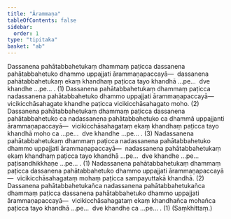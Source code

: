 ```yaml
---
title: "Ārammaṇa"
tableOfContents: false
sidebar:
  order: 1
type: "tipitaka"
basket: "ab"
---
```



<DynamicBreadcrumb />

<Division number="50">

<Paragraph number="4176">
Dassanena pahātabbahetukaṃ dhammaṃ paṭicca dassanena pahātabbahetuko dhammo uppajjati ārammaṇapaccayā—  dassanena pahātabbahetukaṃ ekaṃ khandhaṃ paṭicca tayo khandhā …pe…  dve khandhe …pe… . (1)
</Paragraph>

<Paragraph number="4177">
Dassanena pahātabbahetukaṃ dhammaṃ paṭicca nadassanena pahātabbahetuko dhammo uppajjati ārammaṇapaccayā—  vicikicchāsahagate khandhe paṭicca vicikicchāsahagato moho. (2)
</Paragraph>

<Paragraph number="4178">
Dassanena pahātabbahetukaṃ dhammaṃ paṭicca dassanena pahātabbahetuko ca nadassanena pahātabbahetuko ca dhammā uppajjanti ārammaṇapaccayā—  vicikicchāsahagataṃ ekaṃ khandhaṃ paṭicca tayo khandhā moho ca …pe…  dve khandhe …pe… . (3)
</Paragraph>

</Division>
<Division number="51">

<Paragraph number="4179">
Nadassanena pahātabbahetukaṃ dhammaṃ paṭicca nadassanena pahātabbahetuko dhammo uppajjati ārammaṇapaccayā—  nadassanena pahātabbahetukaṃ ekaṃ khandhaṃ paṭicca tayo khandhā …pe…  dve khandhe …pe…  paṭisandhikkhaṇe …pe… . (1)
</Paragraph>

<Paragraph number="4180">
Nadassanena pahātabbahetukaṃ dhammaṃ paṭicca dassanena pahātabbahetuko dhammo uppajjati ārammaṇapaccayā—  vicikicchāsahagataṃ mohaṃ paṭicca sampayuttakā khandhā. (2)
</Paragraph>

<Paragraph number="4181">
Dassanena pahātabbahetukañca nadassanena pahātabbahetukañca dhammaṃ paṭicca dassanena pahātabbahetuko dhammo uppajjati ārammaṇapaccayā—  vicikicchāsahagataṃ ekaṃ khandhañca mohañca paṭicca tayo khandhā …pe…  dve khandhe ca …pe… . (1) (Saṃkhittaṃ.)
</Paragraph>
</Division>